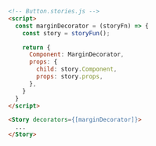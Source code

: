 ```html
<!-- Button.stories.js -->
<script>
  const marginDecorator = (storyFn) => {
    const story = storyFun();

    return {
      Component: MarginDecorator,
      props: {
        child: story.Component,
        props: story.props,
      },
    }
  }
</script>

<Story decorators={[marginDecorator]}>
  ...
</Story>
```